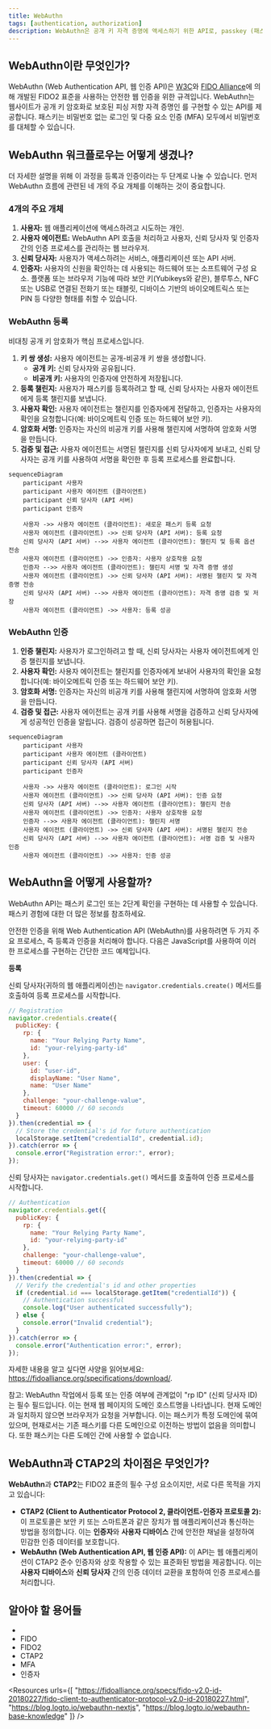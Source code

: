 ```yaml
---
title: WebAuthn
tags: [authentication, authorization]
description: WebAuthn은 공개 키 자격 증명에 액세스하기 위한 API로, passkey (패스키)의 구현을 용이하게 합니다.
---
```


## WebAuthn이란 무엇인가?

WebAuthn (Web Authentication API, 웹 인증 API)은 [W3C](https://www.w3.org/)와 [FIDO Alliance](https://fidoalliance.org/)에 의해 개발된 FIDO2 표준을 사용하는 안전한 웹 인증을 위한 규격입니다. WebAuthn는 웹사이트가 공개 키 암호화로 보호된 피싱 저항 자격 증명인 <Ref slug="passkey" />를 구현할 수 있는 API를 제공합니다. 패스키는 비밀번호 없는 로그인 및 다중 요소 인증 (MFA) 모두에서 비밀번호를 대체할 수 있습니다.

## WebAuthn 워크플로우는 어떻게 생겼나?

더 자세한 설명을 위해 이 과정을 등록과 인증이라는 두 단계로 나눌 수 있습니다. 먼저 WebAuthn 흐름에 관련된 네 개의 주요 개체를 이해하는 것이 중요합니다.

### 4개의 주요 개체

1. **사용자:** 웹 애플리케이션에 액세스하려고 시도하는 개인.
2. **사용자 에이전트:** WebAuthn API 호출을 처리하고 사용자, 신뢰 당사자 및 인증자 간의 인증 프로세스를 관리하는 웹 브라우저.
3. **신뢰 당사자:** 사용자가 액세스하려는 서비스, 애플리케이션 또는 API 서버.
4. **인증자:** 사용자의 신원을 확인하는 데 사용되는 하드웨어 또는 소프트웨어 구성 요소. 플랫폼 또는 브라우저 기능에 따라 보안 키(Yubikeys와 같은), 블루투스, NFC 또는 USB로 연결된 전화기 또는 태블릿, 디바이스 기반의 바이오메트릭스 또는 PIN 등 다양한 형태를 취할 수 있습니다.

### WebAuthn 등록

비대칭 공개 키 암호화가 핵심 프로세스입니다.

1. **키 쌍 생성:**
사용자 에이전트는 공개-비공개 키 쌍을 생성합니다.
    - **공개 키:** 신뢰 당사자와 공유됩니다.
    - **비공개 키:** 사용자의 인증자에 안전하게 저장됩니다.
2. **등록 챌린지:**
사용자가 패스키를 등록하려고 할 때, 신뢰 당사자는 사용자 에이전트에게 등록 챌린지를 보냅니다.
3. **사용자 확인:**
사용자 에이전트는 챌린지를 인증자에게 전달하고, 인증자는 사용자의 확인을 요청합니다(예: 바이오메트릭 인증 또는 하드웨어 보안 키).
4. **암호화 서명:**
인증자는 자신의 비공개 키를 사용해 챌린지에 서명하여 암호화 서명을 만듭니다.
5. **검증 및 접근:**
사용자 에이전트는 서명된 챌린지를 신뢰 당사자에게 보내고, 신뢰 당사자는 공개 키를 사용하여 서명을 확인한 후 등록 프로세스를 완료합니다.

```mermaid
sequenceDiagram
	participant 사용자
	participant 사용자 에이전트 (클라이언트)
	participant 신뢰 당사자 (API 서버) 
	participant 인증자

	사용자 ->> 사용자 에이전트 (클라이언트): 새로운 패스키 등록 요청
	사용자 에이전트 (클라이언트) ->> 신뢰 당사자 (API 서버): 등록 요청
	신뢰 당사자 (API 서버) -->> 사용자 에이전트 (클라이언트): 챌린지 및 등록 옵션 전송
	사용자 에이전트 (클라이언트) ->> 인증자: 사용자 상호작용 요청
	인증자 -->> 사용자 에이전트 (클라이언트): 챌린지 서명 및 자격 증명 생성
	사용자 에이전트 (클라이언트) ->> 신뢰 당사자 (API 서버): 서명된 챌린지 및 자격 증명 전송
	신뢰 당사자 (API 서버) -->> 사용자 에이전트 (클라이언트): 자격 증명 검증 및 저장
	사용자 에이전트 (클라이언트) ->> 사용자: 등록 성공
```

### WebAuthn 인증

1. **인증 챌린지:**
사용자가 로그인하려고 할 때, 신뢰 당사자는 사용자 에이전트에게 인증 챌린지를 보냅니다.
2. **사용자 확인:**
사용자 에이전트는 챌린지를 인증자에게 보내어 사용자의 확인을 요청합니다(예: 바이오메트릭 인증 또는 하드웨어 보안 키).
3. **암호화 서명:**
인증자는 자신의 비공개 키를 사용해 챌린지에 서명하여 암호화 서명을 만듭니다.
4. **검증 및 접근:**
사용자 에이전트는 공개 키를 사용해 서명을 검증하고 신뢰 당사자에게 성공적인 인증을 알립니다. 검증이 성공하면 접근이 허용됩니다.

```mermaid
sequenceDiagram
	participant 사용자
	participant 사용자 에이전트 (클라이언트)
	participant 신뢰 당사자 (API 서버)
	participant 인증자

	사용자 ->> 사용자 에이전트 (클라이언트): 로그인 시작
	사용자 에이전트 (클라이언트) ->> 신뢰 당사자 (API 서버): 인증 요청
	신뢰 당사자 (API 서버) -->> 사용자 에이전트 (클라이언트): 챌린지 전송
	사용자 에이전트 (클라이언트) ->> 인증자: 사용자 상호작용 요청
	인증자 -->> 사용자 에이전트 (클라이언트): 챌린지 서명
	사용자 에이전트 (클라이언트) ->> 신뢰 당사자 (API 서버): 서명된 챌린지 전송
	신뢰 당사자 (API 서버) -->> 사용자 에이전트 (클라이언트): 서명 검증 및 사용자 인증
	사용자 에이전트 (클라이언트) ->> 사용자: 인증 성공
```

## WebAuthn을 어떻게 사용할까?

WebAuthn API는 패스키 로그인 또는 2단계 확인을 구현하는 데 사용할 수 있습니다. 패스키 경험에 대한 더 많은 정보를 참조하세요.

안전한 인증을 위해 Web Authentication API (WebAuthn)를 사용하려면 두 가지 주요 프로세스, 즉 등록과 인증을 처리해야 합니다. 다음은 JavaScript를 사용하여 이러한 프로세스를 구현하는 간단한 코드 예제입니다.

**등록**

신뢰 당사자(귀하의 웹 애플리케이션)는 `navigator.credentials.create()` 메서드를 호출하여 등록 프로세스를 시작합니다.

```jsx
// Registration
navigator.credentials.create({
  publicKey: {
    rp: {
      name: "Your Relying Party Name",
      id: "your-relying-party-id"
    },
    user: {
      id: "user-id",
      displayName: "User Name",
      name: "User Name"
    },
    challenge: "your-challenge-value",
    timeout: 60000 // 60 seconds
  }
}).then(credential => {
  // Store the credential's id for future authentication
  localStorage.setItem("credentialId", credential.id);
}).catch(error => {
  console.error("Registration error:", error);
});
```

신뢰 당사자는 `navigator.credentials.get()` 메서드를 호출하여 인증 프로세스를 시작합니다.

```jsx
// Authentication
navigator.credentials.get({
  publicKey: {
    rp: {
      name: "Your Relying Party Name",
      id: "your-relying-party-id"
    },
    challenge: "your-challenge-value",
    timeout: 60000 // 60 seconds
  }
}).then(credential => {
  // Verify the credential's id and other properties
  if (credential.id === localStorage.getItem("credentialId")) {
    // Authentication successful
    console.log("User authenticated successfully");
  } else {
    console.error("Invalid credential");
  }
}).catch(error => {
  console.error("Authentication error:", error);
});
```

자세한 내용을 알고 싶다면 사양을 읽어보세요: https://fidoalliance.org/specifications/download/.

참고: WebAuthn 작업에서 등록 또는 인증 여부에 관계없이 "rp ID" (신뢰 당사자 ID)는 필수 필드입니다. 이는 현재 웹 페이지의 도메인 호스트명을 나타냅니다. 현재 도메인과 일치하지 않으면 브라우저가 요청을 거부합니다. 이는 패스키가 특정 도메인에 묶여 있으며, 현재로서는 기존 패스키를 다른 도메인으로 이전하는 방법이 없음을 의미합니다. 또한 패스키는 다른 도메인 간에 사용할 수 없습니다.

## WebAuthn과 CTAP2의 차이점은 무엇인가?

**WebAuthn**과 **CTAP2**는 FIDO2 표준의 필수 구성 요소이지만, 서로 다른 목적을 가지고 있습니다:

- **CTAP2 (Client to Authenticator Protocol 2, 클라이언트-인증자 프로토콜 2):** 이 프로토콜은 보안 키 또는 스마트폰과 같은 장치가 웹 애플리케이션과 통신하는 방법을 정의합니다. 이는 **인증자**와 **사용자 디바이스** 간에 안전한 채널을 설정하여 민감한 인증 데이터를 보호합니다.
- **WebAuthn (Web Authentication API, 웹 인증 API):** 이 API는 웹 애플리케이션이 CTAP2 준수 인증자와 상호 작용할 수 있는 표준화된 방법을 제공합니다. 이는 **사용자 디바이스**와 **신뢰 당사자** 간의 인증 데이터 교환을 포함하여 인증 프로세스를 처리합니다.

## 알아야 할 용어들

- <Ref slug="passkey" />
- FIDO
- FIDO2
- CTAP2
- MFA
- 인증자

<Resources
  urls={[
    "https://fidoalliance.org/specs/fido-v2.0-id-20180227/fido-client-to-authenticator-protocol-v2.0-id-20180227.html",
    "https://blog.logto.io/webauthn-nextjs",
    "https://blog.logto.io/webauthn-base-knowledge"
  ]}
/>